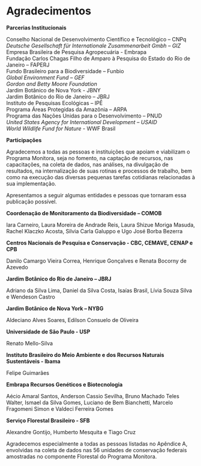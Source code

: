
# Agradecimentos {#agradecimentos .unnumbered}  

**Parcerias Institucionais**   

Conselho Nacional de Desenvolvimento Científico e Tecnológico – CNPq  
*Deutsche Gesellschaft für Internationale Zusammenarbeit Gmbh – GIZ*  
Empresa Brasileira de Pesquisa Agropecuária - Embrapa  
Fundação Carlos Chagas Filho de Amparo à Pesquisa do Estado do Rio de Janeiro – FAPERJ  
Fundo Brasileiro para a Biodiversidade – Funbio  
*Global Environment Fund – GEF*  
*Gordon and Betty Moore Foundation*  
Jardim Botânico de Nova York - JBNY  
Jardim Botânico do Rio de Janeiro – JBRJ  
Instituto de Pesquisas Ecológicas – IPÊ  
Programa Áreas Protegidas da Amazônia – ARPA  
Programa das Nações Unidas para o Desenvolvimento – PNUD  
*United States Agency for International Development – USAID*  
*World Wildlife Fund for Nature* - WWF Brasil  


**Participações**  

Agradecemos a todas as pessoas e instituições que apoiam e viabilizam o Programa Monitora, seja no fomento, na captação de recursos, nas capacitações, na coleta de dados, nas análises, na divulgação de resultados, na internalização de suas rotinas e processos de trabalho, bem como na execução das diversas pequenas tarefas cotidianas relacionadas à sua implementação.  

Apresentamos a seguir algumas entidades e pessoas que tornaram essa publicação possível.   


**Coordenação de Monitoramento da Biodiversidade – COMOB** 

Iara Carneiro, Laura Moreira de Andrade Reis, Laura Shizue Moriga Masuda, Rachel Klaczko Acosta, Silvia Carla Galuppo e Ugo José Borba Bezerra  



**Centros Nacionais de Pesquisa e Conservação - CBC, CEMAVE, CENAP e CPB** 

Danilo Camargo Vieira Correa, Henrique Gonçalves e Renata Bocorny de Azevedo  


**Jardim Botânico do Rio de Janeiro – JBRJ** 

Adriano da Silva Lima, Daniel da Silva Costa, Isaías Brasil, Lívia Souza Silva e Wendeson Castro 


**Jardim Botânico de Nova York – NYBG**   

Aldeciano Alves Soares, Edilson Consuelo de Oliveira  

 

**Universidade de São Paulo - USP**

Renato Mello-Silva  

 

**Instituto Brasileiro do Meio Ambiente e dos Recursos Naturais Sustentáveis - Ibama**  

Felipe Guimarães  


**Embrapa Recursos Genéticos e Biotecnologia** 

Aécio Amaral Santos, Anderson Cassio Sevilha, Bruno Machado Teles Walter, Ismael da Silva Gomes, Luciano de Bem Bianchetti,  Marcelo Fragomeni Simon e Valdeci Ferreira Gomes 

 
**Serviço Florestal Brasileiro - SFB**  

Alexandre Gontijo, Humberto Mesquita e Tiago Cruz  



Agradecemos especialmente a todas as pessoas listadas no Apêndice A, envolvidas na coleta de dados nas 56 unidades de conservação federais amostradas no componente Florestal do Programa Monitora. 
  